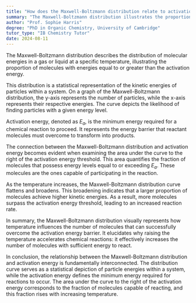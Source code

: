 ```yaml
---
title: "How does the Maxwell-Boltzmann distribution relate to activation energy?"
summary: "The Maxwell-Boltzmann distribution illustrates the proportion of molecules possessing energy equal to or greater than the activation energy."
author: "Prof. Sophie Harris"
degree: "PhD in Organic Chemistry, University of Cambridge"
tutor_type: "IB Chemistry Tutor"
date: 2024-08-11
---
```


The Maxwell-Boltzmann distribution describes the distribution of molecular energies in a gas or liquid at a specific temperature, illustrating the proportion of molecules with energies equal to or greater than the activation energy.

This distribution is a statistical representation of the kinetic energies of particles within a system. On a graph of the Maxwell-Boltzmann distribution, the y-axis represents the number of particles, while the x-axis represents their respective energies. The curve depicts the likelihood of finding particles with a given energy level.

Activation energy, denoted as $E_a$, is the minimum energy required for a chemical reaction to proceed. It represents the energy barrier that reactant molecules must overcome to transform into products.

The connection between the Maxwell-Boltzmann distribution and activation energy becomes evident when examining the area under the curve to the right of the activation energy threshold. This area quantifies the fraction of molecules that possess energy levels equal to or exceeding $E_a$. These molecules are the ones capable of participating in the reaction.

As the temperature increases, the Maxwell-Boltzmann distribution curve flattens and broadens. This broadening indicates that a larger proportion of molecules achieve higher kinetic energies. As a result, more molecules surpass the activation energy threshold, leading to an increased reaction rate.

In summary, the Maxwell-Boltzmann distribution visually represents how temperature influences the number of molecules that can successfully overcome the activation energy barrier. It elucidates why raising the temperature accelerates chemical reactions: it effectively increases the number of molecules with sufficient energy to react.

In conclusion, the relationship between the Maxwell-Boltzmann distribution and activation energy is fundamentally interconnected. The distribution curve serves as a statistical depiction of particle energies within a system, while the activation energy defines the minimum energy required for reactions to occur. The area under the curve to the right of the activation energy corresponds to the fraction of molecules capable of reacting, and this fraction rises with increasing temperature.
    